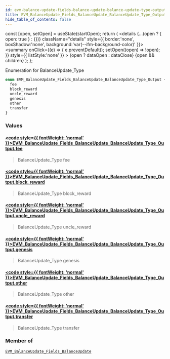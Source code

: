 ```yaml
---
id: evm-balance-update-fields-balance-update-balance-update-type-output
title: EVM_BalanceUpdate_Fields_BalanceUpdate_BalanceUpdate_Type_Output
hide_table_of_contents: false
---
```







  const [open, setOpen] = useState(startOpen);
  return (
    <details {...(open ? { open: true } : {})} className="details" style={{ border:'none', boxShadow:'none', background:'var(--ifm-background-color)' }}>
      <summary
        onClick={(e) => {
          e.preventDefault();
          setOpen((open) => !open);
        }}
        style={{ listStyle:'none' }}
      >
      {open ? dataOpen : dataClose}
      </summary>
      {open && children}
    </details>
  );
};








Enumeration for BalanceUpdate_Type


```graphql
enum EVM_BalanceUpdate_Fields_BalanceUpdate_BalanceUpdate_Type_Output {
  fee
  block_reward
  uncle_reward
  genesis
  other
  transfer
}
```




### Values

#### [<code style={{ fontWeight: 'normal' }}>EVM_BalanceUpdate_Fields_BalanceUpdate_BalanceUpdate_Type_Output.<b>fee</b></code>](#)  
> 
> 
> BalanceUpdate_Type fee
> 

#### [<code style={{ fontWeight: 'normal' }}>EVM_BalanceUpdate_Fields_BalanceUpdate_BalanceUpdate_Type_Output.<b>block_reward</b></code>](#)  
> 
> 
> BalanceUpdate_Type block_reward
> 

#### [<code style={{ fontWeight: 'normal' }}>EVM_BalanceUpdate_Fields_BalanceUpdate_BalanceUpdate_Type_Output.<b>uncle_reward</b></code>](#)  
> 
> 
> BalanceUpdate_Type uncle_reward
> 

#### [<code style={{ fontWeight: 'normal' }}>EVM_BalanceUpdate_Fields_BalanceUpdate_BalanceUpdate_Type_Output.<b>genesis</b></code>](#)  
> 
> 
> BalanceUpdate_Type genesis
> 

#### [<code style={{ fontWeight: 'normal' }}>EVM_BalanceUpdate_Fields_BalanceUpdate_BalanceUpdate_Type_Output.<b>other</b></code>](#)  
> 
> 
> BalanceUpdate_Type other
> 

#### [<code style={{ fontWeight: 'normal' }}>EVM_BalanceUpdate_Fields_BalanceUpdate_BalanceUpdate_Type_Output.<b>transfer</b></code>](#)  
> 
> 
> BalanceUpdate_Type transfer
> 



### Member of

[`EVM_BalanceUpdate_Fields_BalanceUpdate`](/docs/graphql-reference/objects/evm-balance-update-fields-balance-update)  <Badge class="badge badge--secondary" text="object"/>


